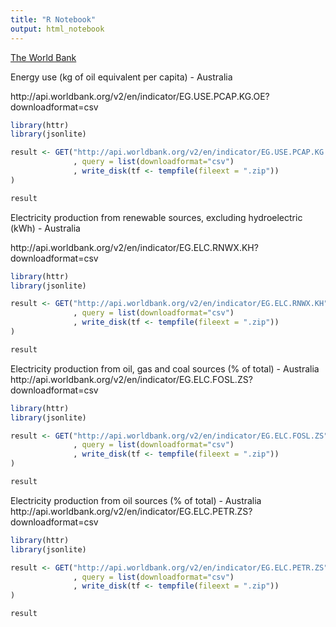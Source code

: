 ```yaml
---
title: "R Notebook"
output: html_notebook
---
```


[The World Bank](https://data.worldbank.org/indicator/EG.ELC.FOSL.ZS?locations=AU)

Energy use (kg of oil equivalent per capita) - Australia

http://api.worldbank.org/v2/en/indicator/EG.USE.PCAP.KG.OE?downloadformat=csv

```r
library(httr)
library(jsonlite)

result <- GET("http://api.worldbank.org/v2/en/indicator/EG.USE.PCAP.KG.OE"
              , query = list(downloadformat="csv")
              , write_disk(tf <- tempfile(fileext = ".zip"))
)

result

```
Electricity production from renewable sources, excluding hydroelectric (kWh) - Australia

http://api.worldbank.org/v2/en/indicator/EG.ELC.RNWX.KH?downloadformat=csv
```r
library(httr)
library(jsonlite)

result <- GET("http://api.worldbank.org/v2/en/indicator/EG.ELC.RNWX.KH"
              , query = list(downloadformat="csv")
              , write_disk(tf <- tempfile(fileext = ".zip"))
)

result

```

Electricity production from oil, gas and coal sources (% of total) - Australia
http://api.worldbank.org/v2/en/indicator/EG.ELC.FOSL.ZS?downloadformat=csv
```r
library(httr)
library(jsonlite)

result <- GET("http://api.worldbank.org/v2/en/indicator/EG.ELC.FOSL.ZS"
              , query = list(downloadformat="csv")
              , write_disk(tf <- tempfile(fileext = ".zip"))
)

result

```
Electricity production from oil sources (% of total) - Australia
http://api.worldbank.org/v2/en/indicator/EG.ELC.PETR.ZS?downloadformat=csv
```r
library(httr)
library(jsonlite)

result <- GET("http://api.worldbank.org/v2/en/indicator/EG.ELC.PETR.ZS"
              , query = list(downloadformat="csv")
              , write_disk(tf <- tempfile(fileext = ".zip"))
)

result

```
